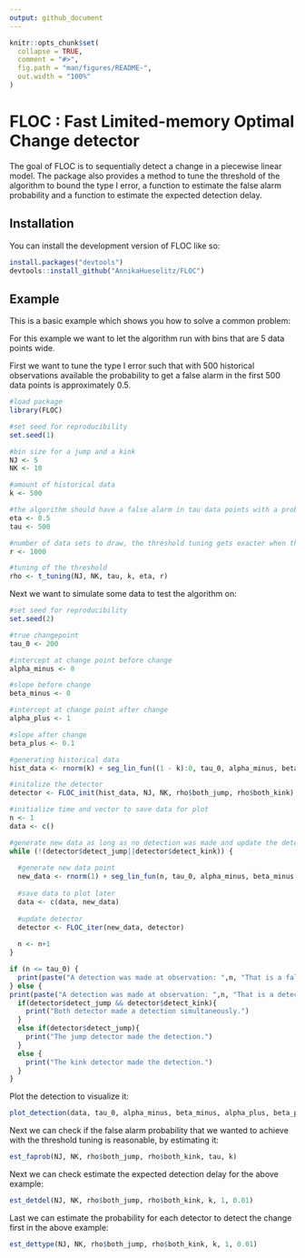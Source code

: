 ```yaml
---
output: github_document
---
```


<!-- README.md is generated from README.Rmd. Please edit that file -->

```r
knitr::opts_chunk$set(
  collapse = TRUE,
  comment = "#>",
  fig.path = "man/figures/README-",
  out.width = "100%"
)
```


# FLOC : Fast Limited-memory Optimal Change detector

<!-- badges: start -->
<!-- badges: end -->

The goal of FLOC is to sequentially detect a change in a piecewise linear 
model. 
The package also provides a method to tune the threshold of the algorithm to
bound the type I error, a function to estimate the false alarm probability and
a function to estimate the expected detection delay.

## Installation

You can install the development version of FLOC like so:

``` r
install.packages("devtools")
devtools::install_github("AnnikaHueselitz/FLOC")
```

## Example

This is a basic example which shows you how to solve a common problem:

For this example we want to let the algorithm run with bins that are 5
data points wide.

First we want to tune the type I error such that with 500 
historical observations available the probability to get a false alarm in the 
first 500 data points is approximately 0.5.

```r
#load package
library(FLOC)

#set seed for reproducibility
set.seed(1)

#bin size for a jump and a kink
NJ <- 5
NK <- 10

#amount of historical data
k <- 500

#the algorithm should have a false alarm in tau data points with a probability of eta
eta <- 0.5
tau <- 500 

#number of data sets to draw, the threshold tuning gets exacter when this is higher, but the computation is then slower
r <- 1000

#tuning of the threshold
rho <- t_tuning(NJ, NK, tau, k, eta, r)
```

Next we want to simulate some data to test the algorithm on:

```r
#set seed for reproducibility
set.seed(2)

#true changepoint
tau_0 <- 200

#intercept at change point before change
alpha_minus <- 0

#slope before change
beta_minus <- 0

#intercept at change point after change
alpha_plus <- 1

#slope after change
beta_plus <- 0.1

#generating historical data
hist_data <- rnorm(k) + seg_lin_fun((1 - k):0, tau_0, alpha_minus, beta_minus, alpha_plus, beta_plus)

#initalize the detector
detector <- FLOC_init(hist_data, NJ, NK, rho$both_jump, rho$both_kink)

#initialize time and vector to save data for plot
n <- 1
data <- c()

#generate new data as long as no detection was made and update the detector
while (!(detector$detect_jump||detector$detect_kink)) {
  
  #generate new data point
  new_data <- rnorm(1) + seg_lin_fun(n, tau_0, alpha_minus, beta_minus, alpha_plus, beta_plus)
  
  #save data to plot later
  data <- c(data, new_data)
  
  #update detector
  detector <- FLOC_iter(new_data, detector)
  
  n <- n+1
}

if (n <= tau_0) {
  print(paste("A detection was made at observation: ",n, "That is a false alarm"))
} else {
print(paste("A detection was made at observation: ",n, "That is a detection delay of: ", n - tau_0))
  if(detector$detect_jump && detector$detect_kink){
    print("Both detector made a detection simultaneously.")
  }
  else if(detector$detect_jump){
    print("The jump detector made the detection.")
  }
  else {
    print("The kink detector made the detection.")
  }
}


```
Plot the detection to visualize it:


```r

plot_detection(data, tau_0, alpha_minus, beta_minus, alpha_plus, beta_plus)

```


Next we can check if the false alarm probability that we wanted to achieve with the threshold tuning is reasonable, by estimating it:

```r
est_faprob(NJ, NK, rho$both_jump, rho$both_kink, tau, k)
```

Next we can check estimate the expected detection delay for the above example:

```r
est_detdel(NJ, NK, rho$both_jump, rho$both_kink, k, 1, 0.01)
```

Last we can estimate the probability for each detector to detect the change first in the above example:

```r
est_dettype(NJ, NK, rho$both_jump, rho$both_kink, k, 1, 0.01)
```
